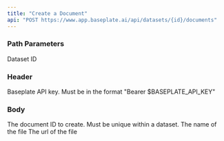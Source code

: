 ```yaml
---
title: "Create a Document"
api: "POST https://www.app.baseplate.ai/api/datasets/{id}/documents"
---
```


### Path Parameters

<ParamField path="id" type="string" required>
  Dataset ID
</ParamField>

### Header

<ParamField header="Authorization" type="string">
  Baseplate API key. Must be in the format "Bearer $BASEPLATE_API_KEY"
</ParamField>

### Body

<ParamField body="id" type="string" required>
  The document ID to create. Must be unique within a dataset.
</ParamField>

<ParamField body="filename" type="string">
  The name of the file
</ParamField>

<ParamField body="url" type="string">
  The url of the file
</ParamField>
